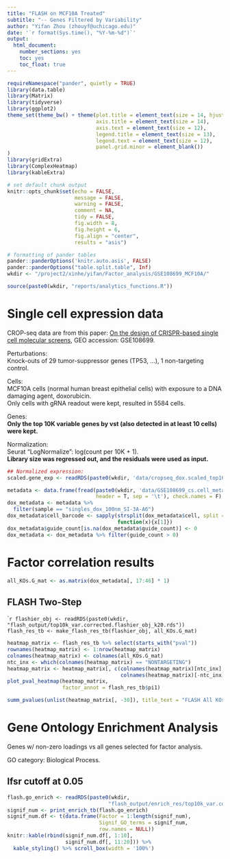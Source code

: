 ```yaml
---
title: "FLASH on MCF10A Treated"
subtitle: "-- Genes Filtered by Variability"
author: "Yifan Zhou (zhouyf@uchicago.edu)"
date: '`r format(Sys.time(), "%Y-%m-%d")`'
output:
  html_document:
    number_sections: yes
    toc: yes
    toc_float: true
---
```


```r
requireNamespace("pander", quietly = TRUE)
library(data.table)
library(Matrix)
library(tidyverse)
library(ggplot2)
theme_set(theme_bw() + theme(plot.title = element_text(size = 14, hjust = 0.5),
                             axis.title = element_text(size = 14),
                             axis.text = element_text(size = 12),
                             legend.title = element_text(size = 13),
                             legend.text = element_text(size = 12),
                             panel.grid.minor = element_blank())
)
library(gridExtra)
library(ComplexHeatmap)
library(kableExtra)

# set default chunk output
knitr::opts_chunk$set(echo = FALSE,
                      message = FALSE,
                      warning = FALSE,
                      comment = NA,
                      tidy = FALSE,
                      fig.width = 8,
                      fig.height = 6,
                      fig.align = "center",
                      results = "asis")

# formatting of pander tables
pander::panderOptions('knitr.auto.asis', FALSE)
pander::panderOptions("table.split.table", Inf)
wkdir <- "/project2/xinhe/yifan/Factor_analysis/GSE108699_MCF10A/"
```

```r
source(paste0(wkdir, "reports/analytics_functions.R"))
```

# Single cell expression data

CROP-seq data are from this paper: [On the design of CRISPR-based single cell molecular screens](https://www.ncbi.nlm.nih.gov/pmc/articles/PMC5882576/), GEO accession: GSE108699.

Perturbations:    
Knock-outs of 29 tumor-suppressor genes (TP53, ...), 1 non-targeting control.

Cells:    
MCF10A cells (normal human breast epithelial cells) with exposure to a DNA damaging agent, doxorubicin.   
Only cells with gRNA readout were kept, resulted in 5584 cells.

Genes:    
**Only the top 10K variable genes by vst (also detected in at least 10 cells) were kept.**

Normalization:    
Seurat "LogNormalize": log(count per 10K + 1).   
**Library size was regressed out, and the residuals were used as input.**

```r
## Normalized expression:
scaled.gene_exp <- readRDS(paste0(wkdir, 'data/cropseq_dox.scaled_top10k_var.corrected_lib_size.rds'))
```

```r
metadata <- data.frame(fread(paste0(wkdir, 'data/GSE108699_cs.cell_metadata.tsv.gz'),
                             header = T, sep = '\t'), check.names = F)
dox_metadata <- metadata %>%
  filter(sample == "singles_dox_100nm_SI-3A-A6")
dox_metadata$cell_barcode <- sapply(strsplit(dox_metadata$cell, split = "_"),
                                    function(x){x[1]})
dox_metadata$guide_count[is.na(dox_metadata$guide_count)] <- 0
dox_metadata <- dox_metadata %>% filter(guide_count > 0)
```

# Factor correlation results

```r
all_KOs.G_mat <- as.matrix(dox_metadata[, 17:46] * 1)
```

## FLASH Two-Step

````r
flashier_obj <- readRDS(paste0(wkdir, "flash_output/top10k_var.corrected.flashier_obj_k20.rds"))
flash_res_tb <- make_flash_res_tb(flashier_obj, all_KOs.G_mat)
```

```r
heatmap_matrix <- flash_res_tb %>% select(starts_with("pval"))
rownames(heatmap_matrix) <- 1:nrow(heatmap_matrix)
colnames(heatmap_matrix) <- colnames(all_KOs.G_mat)
ntc_inx <- which(colnames(heatmap_matrix) == "NONTARGETING")
heatmap_matrix <- heatmap_matrix[, c(colnames(heatmap_matrix)[ntc_inx],
                                     colnames(heatmap_matrix)[-ntc_inx])]
plot_pval_heatmap(heatmap_matrix,
                  factor_annot = flash_res_tb$pi1)
```

```r
summ_pvalues(unlist(heatmap_matrix[, -30]), title_text = "FLASH All KOs (K=20, TP53 excluded)")
```

# Gene Ontology Enrichment Analysis

Genes w/ non-zero loadings vs all genes selected for factor analysis.

GO category: Biological Process.

## lfsr cutoff at 0.05
```r
flash.go_enrich <- readRDS(paste0(wkdir,
                                 "flash_output/enrich_res/top10k_var.corrected.flash_k20.go_enrich.rds"))
signif_num <- print_enrich_tb(flash.go_enrich)
signif_num.df <- t(data.frame(Factor = 1:length(signif_num),
                              Signif_GO_terms = signif_num,
                              row.names = NULL))
knitr::kable(rbind(signif_num.df[, 1:10],
                   signif_num.df[, 11:20])) %>%
  kable_styling() %>% scroll_box(width = '100%')
```
